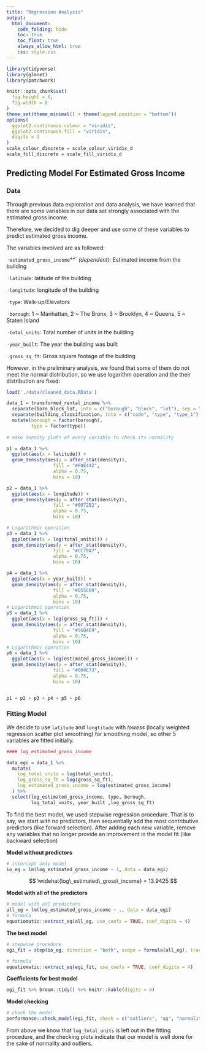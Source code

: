 ```yaml
---
title: "Regression Analysis"
output: 
  html_document:
    code_folding: hide
    toc: true
    toc_float: true
    always_allow_html: true
    css: style.css
---
```


```r

library(tidyverse)
library(glmnet)
library(patchwork)

knitr::opts_chunk$set(
  fig.height = 6,
  fig.width = 8
)
theme_set(theme_minimal() + theme(legend.position = "bottom"))
options(
  ggplot2.continuous.colour = "viridis",
  ggplot2.continuous.fill = "viridis",
  digits = 3
)
scale_colour_discrete = scale_colour_viridis_d
scale_fill_discrete = scale_fill_viridis_d

```

## Predicting Model For Estimated Gross Income 

### Data

Through previous data exploration and data analysis, we have learned that there are some variables in our data set strongly associated with the estimated gross income. 

Therefore, we decided to dig deeper and use some of these variables to predict estimated gross income.

The variables involved are as followed:

\ ·`estimated_gross_income`**` _(dependent)_: Estimated income from the building

\ ·`latitude`: latitude of the building

\ ·`longitude`:  longitude of the building

\ ·`type`: Walk-up/Elevators

\ ·`borough`: 1 ~ Manhattan, 2 ~ The Bronx, 3 ~ Brooklyn, 4 ~ Queens, 5 ~ Staten Island

\ ·`total_units`: Total number of units in the building

\ ·`year_built`: The year the building was built

\ .`gross_sq_ft`: Gross square footage of the building

However, in the preliminary analysis, we found that some of them do not meet the normal distribution, so we use logarithm operation and the
their distribution are fixed:
```r
load('./data/cleaned_data.RData')

data_1 = transformed_rental_income %>%
  separate(boro_block_lot, into = c("borough", "block", "lot"), sep = "-") %>%
  separate(building_classification, into = c("code", "type", "type_1"), sep = "-") %>%
  mutate(borough = factor(borough),
         type = factor(type)) 
  
# make density plots of every variable to check its normality

p1 = data_1 %>%
  ggplot(aes(x = latitude)) +
  geom_density(aes(y = after_stat(density)),
                 fill = "#F0E442",
                 alpha = 0.75,
                 bins = 10)

p2 = data_1 %>%
  ggplot(aes(x = longitude)) +
  geom_density(aes(y = after_stat(density)),
                 fill = "#0072B2",
                 alpha = 0.75,
                 bins = 10)

# Logarithmic operation
p3 = data_1 %>%
  ggplot(aes(x = log(total_units))) +
  geom_density(aes(y = after_stat(density)),
                 fill = "#CC79A7",
                 alpha = 0.75,
                 bins = 10)

p4 = data_1 %>%
  ggplot(aes(x = year_built)) +
  geom_density(aes(y = after_stat(density)),
                 fill = "#D55E00",
                 alpha = 0.75,
                 bins = 10)
# Logarithmic operation
p5 = data_1 %>%
  ggplot(aes(x = log(gross_sq_ft))) +
  geom_density(aes(y = after_stat(density)),
                 fill = "#56B4E9",
                 alpha = 0.75,
                 bins = 10)
# Logarithmic operation
p6 = data_1 %>%
  ggplot(aes(x = log(estimated_gross_income))) +
  geom_density(aes(y = after_stat(density)),
                 fill = "#009E73",
                 alpha = 0.75,
                 bins = 10)


p1 + p2 + p3 + p4 + p5 + p6 

```


### Fitting Model

We decide to use `latitude` and `longtitude` with _lowess_ (locally weighted regression scatter plot smoothing) for smoothing model, so other 5 variables are fitted initially.

```r
#### log_estimated_gross_income

data_egi = data_1 %>%
  mutate(
    log_total_units = log(total_units),
    log_gross_sq_ft = log(gross_sq_ft),
    log_estimated_gross_income = log(estimated_gross_income)
  ) %>%
  select(log_estimated_gross_income, type, borough,
         log_total_units, year_built ,log_gross_sq_ft)
```

To find the best model, we used stepwise regression procedure. That is to say, we start with no predictors, then sequentially add the most contributive predictors (like forward selection). After adding each new variable, remove any variables that no longer provide an improvement in the model fit (like backward selection) 

**Model without predictors**
```r
# intercept only model
io_eg = lm(log_estimated_gross_income ~ 1, data = data_egi)
```

$$
\widehat{log\_estimated\_gross\_income} = 13.9425
$$

**Model with all of the predictors**
```r
# model with all predictors
all_eg = lm(log_estimated_gross_income ~ ., data = data_egi)
# formula
equatiomatic::extract_eq(all_eg, use_coefs = TRUE, coef_digits = 4)

```

**The best model**
```r
# stepwise procedure
egi_fit = step(io_eg, direction = "both", scope = formula(all_eg), trace = 0)

# formula
equatiomatic::extract_eq(egi_fit, use_coefs = TRUE, coef_digits = 4)
```

**Coefficients for best model**
```r
egi_fit %>% broom::tidy() %>% knitr::kable(digits = 4)
```

**Model checking**
```r
# check the model
performance::check_model(egi_fit, check = c("outliers", "qq", "normality"))
```

From above we know that `log_total_units` is left out in the fitting procedure, and the checking plots indicate that our model is well done for the sake of normality and outliers.

